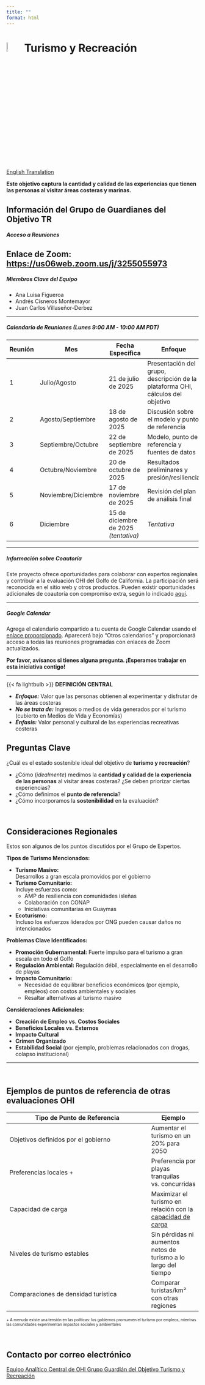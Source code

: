 ```yaml
---
title: ""
format: html
---
```


# ![](figs/tourism-and-recreation.svg){width=8% height=8%} Turismo y Recreación


<div class="button-container">
  <a href="https://ohi-goc.github.io/OHI_GOC/chapters/tr.html" class="custom-button">
    <i class="fas fa-globe"></i> English Translation
  </a>
</div>


**Este objetivo captura la cantidad y calidad de las experiencias que tienen las personas al visitar áreas costeras y marinas.**

::: {.callout-note collapse="true"}

## Información del Grupo de Guardianes del Objetivo TR

##### **Acceso a Reuniones**

**Enlace de Zoom:** <https://us06web.zoom.us/j/3255055973>
---

##### **Miembros Clave del Equipo**
- Ana Luisa Figueroa
- Andrés Cisneros Montemayor
- Juan Carlos Villaseñor-Derbez

---

##### **Calendario de Reuniones _(Lunes 9:00 AM - 10:00 AM PDT)_**

| Reunión | Mes | Fecha Específica | Enfoque |
|---------|------|---------------|-------|
| 1 | Julio/Agosto | 21 de julio de 2025 | Presentación del grupo, descripción de la plataforma OHI, cálculos del objetivo |
| 2 | Agosto/Septiembre | 18 de agosto de 2025 | Discusión sobre el modelo y punto de referencia |
| 3 | Septiembre/Octubre | 22 de septiembre de 2025 | Modelo, punto de referencia y fuentes de datos |
| 4 | Octubre/Noviembre | 20 de octubre de 2025 | Resultados preliminares y presión/resiliencia |
| 5 | Noviembre/Diciembre | 17 de noviembre de 2025 | Revisión del plan de análisis final |
| 6 | Diciembre | 15 de diciembre de 2025 *(tentativa)* | *Tentativa* |

---

##### **Información sobre Coautoría**

Este proyecto ofrece oportunidades para colaborar con expertos regionales y contribuir a la evaluación OHI del Golfo de California. La participación será reconocida en el sitio web y otros productos. Pueden existir oportunidades adicionales de coautoría con compromiso extra, según lo indicado [aquí](https://docs.google.com/document/d/16jwVGjbQpF_6B6sbkhb4xO00WAXdDiESBXu-n2a7D1k/edit?tab=t.0).

---

##### **Google Calendar**

Agrega el calendario compartido a tu cuenta de Google Calendar usando el [enlace proporcionado](https://calendar.google.com/calendar/u/0?cid=Y184ZmIyNzhjNmQwM2E5MGFjZDJjYWE0MDdhOTcyY2ZlMjcxYTQwNzA3Mjc0MDFiNzM0NzRkNjdjNGM0NDE0ZjQyQGdyb3VwLmNhbGVuZGFyLmdvb2dsZS5jb20). Aparecerá bajo "Otros calendarios" y proporcionará acceso a todas las reuniones programadas con enlaces de Zoom actualizados.

**Por favor, avísanos si tienes alguna pregunta. ¡Esperamos trabajar en esta iniciativa contigo!**

:::

---

::: {.custom-box}

{{< fa lightbulb >}} **DEFINICIÓN CENTRAL**

- **_Enfoque:_** Valor que las personas obtienen al experimentar y disfrutar de las áreas costeras  
- **_No se trata de:_** Ingresos o medios de vida generados por el turismo (cubierto en Medios de Vida y Economías)  
- **_Énfasis:_** Valor personal y cultural de las experiencias recreativas costeras

:::

## Preguntas Clave

¿Cuál es el estado sostenible ideal del objetivo de **turismo y recreación**?

- ¿Cómo (*idealmente*) medimos la **cantidad y calidad de la experiencia de las personas** al visitar áreas costeras? ¿Se deben priorizar ciertas experiencias?
- ¿Cómo definimos el **punto de referencia**?
- ¿Cómo incorporamos la **sostenibilidad** en la evaluación?


<br>

## Consideraciones Regionales

Estos son algunos de los puntos discutidos por el Grupo de Expertos.

**Tipos de Turismo Mencionados:**

- **Turismo Masivo:**  
  Desarrollos a gran escala promovidos por el gobierno  
- **Turismo Comunitario:**  
  Incluye esfuerzos como:
  - AMP de resiliencia con comunidades isleñas  
  - Colaboración con CONAP  
  - Iniciativas comunitarias en Guaymas  
- **Ecoturismo:**  
  Incluso los esfuerzos liderados por ONG pueden causar daños no intencionados  

**Problemas Clave Identificados:**

- **Promoción Gubernamental:** Fuerte impulso para el turismo a gran escala en todo el Golfo  
- **Regulación Ambiental:** Regulación débil, especialmente en el desarrollo de playas  
- **Impacto Comunitario:**  
  - Necesidad de equilibrar beneficios económicos (por ejemplo, empleos) con costos ambientales y sociales  
  - Resaltar alternativas al turismo masivo  

**Consideraciones Adicionales:**

- **Creación de Empleo vs. Costos Sociales**  
- **Beneficios Locales vs. Externos**  
- **Impacto Cultural**  
- **Crimen Organizado**  
- **Estabilidad Social** (por ejemplo, problemas relacionados con drogas, colapso institucional)

---

<br>

::: {.callout-note collapse="true"}

## Ejemplos de puntos de referencia de otras evaluaciones OHI

<div style="font-size: 0.85em;">

| Tipo de Punto de Referencia  | Ejemplo |
|----------------------------|---------|
| Objetivos definidos por el gobierno | Aumentar el turismo en un 20% para 2050 |
| Preferencias locales +         | Preferencia por playas tranquilas vs. concurridas |
| Capacidad de carga           | Maximizar el turismo en relación con la [capacidad de carga](https://www.mdpi.com/2071-1050/16/10/3938) |
| Niveles de turismo estables       | Sin pérdidas ni aumentos netos de turismo a lo largo del tiempo |
| Comparaciones de densidad turística | Comparar turistas/km² con otras regiones |

<small>+ A menudo existe una tensión en las políticas: los gobiernos promueven el turismo por empleos, mientras las comunidades experimentan impactos sociales y ambientales</small>

</div>
:::

<br>

## Contacto por correo electrónico

<div class="button-container">
  <a href="mailto:core-ohi-gulf-ca@nceas.ucsb.edu" class="custom-button">
    <i class="fa-solid fa-square-poll-vertical"></i> Equipo Analítico Central de OHI
  </a>
  <a href="mailto:tr-ohi-gulf-ca@nceas.ucsb.edu" class="custom-button secondary">
    <i class="fa-solid fa-people-group"></i> Grupo Guardián del Objetivo Turismo y Recreación
  </a>
</div>